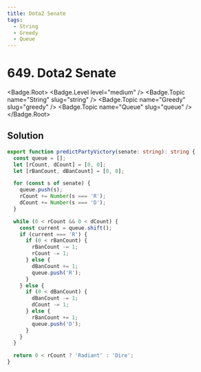 ```yaml
---
title: Dota2 Senate
tags:
  - String
  - Greedy
  - Queue
---
```


# 649. Dota2 Senate

<Badge.Root>
  <Badge.Level level="medium" />
  <Badge.Topic name="String" slug="string" />
  <Badge.Topic name="Greedy" slug="greedy" />
  <Badge.Topic name="Queue" slug="queue" />
</Badge.Root>

## Solution

```typescript filename="solution.ts" copy
export function predictPartyVictory(senate: string): string {
  const queue = [];
  let [rCount, dCount] = [0, 0];
  let [rBanCount, dBanCount] = [0, 0];

  for (const s of senate) {
    queue.push(s);
    rCount += Number(s === 'R');
    dCount += Number(s === 'D');
  }

  while (0 < rCount && 0 < dCount) {
    const current = queue.shift();
    if (current === 'R') {
      if (0 < rBanCount) {
        rBanCount -= 1;
        rCount -= 1;
      } else {
        dBanCount += 1;
        queue.push('R');
      }
    } else {
      if (0 < dBanCount) {
        dBanCount -= 1;
        dCount -= 1;
      } else {
        rBanCount += 1;
        queue.push('D');
      }
    }
  }

  return 0 < rCount ? 'Radiant' : 'Dire';
}
```

<ProblemLink
  codingSite="leetcode"
  href="https://leetcode.com/problems/dota2-senate"
  title="Dota2 Senate"
/>

